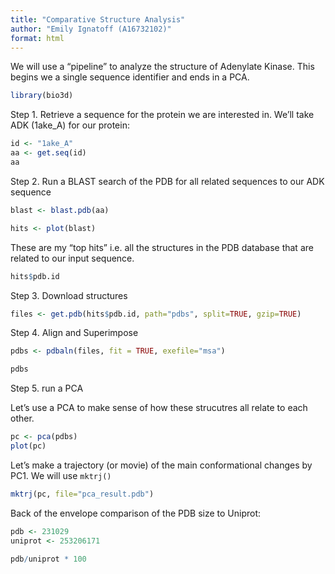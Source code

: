 ```yaml
---
title: "Comparative Structure Analysis"
author: "Emily Ignatoff (A16732102)"
format: html
---
```


We will use a "pipeline" to analyze the structure of Adenylate Kinase. This begins we a single sequence identifier and ends in a PCA.

```r
library(bio3d)
```

Step 1. Retrieve a sequence for the protein we are interested in. We'll take ADK (1ake_A) for our protein:

```r
id <- "1ake_A"
aa <- get.seq(id)
aa
```


Step 2. Run a BLAST search of the PDB for all related sequences to our ADK sequence
```r
blast <- blast.pdb(aa)
```

```r
hits <- plot(blast)
```

These are my "top hits" i.e. all the structures in the PDB database that are related to our input sequence.

```r
hits$pdb.id
```

Step 3. Download structures
```r
files <- get.pdb(hits$pdb.id, path="pdbs", split=TRUE, gzip=TRUE)
```

Step 4. Align and Superimpose

```r
pdbs <- pdbaln(files, fit = TRUE, exefile="msa")
```

```r
pdbs
```

Step 5. run a PCA

Let's use a PCA to make sense of how these strucutres all relate to each other.

```r
pc <- pca(pdbs)
plot(pc)
```


Let's make a trajectory (or movie) of the main conformational changes by PC1. We will use `mktrj()`

```r
mktrj(pc, file="pca_result.pdb")
```


Back of the envelope comparison of the PDB size to Uniprot:

```r
pdb <- 231029
uniprot <- 253206171

pdb/uniprot * 100
```

